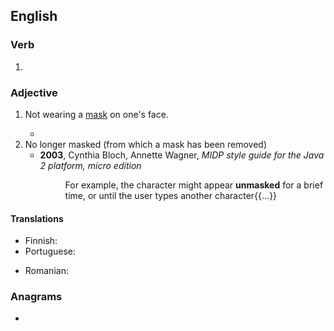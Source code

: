 ==English==

===Verb===
{{head|en|verb form}}

# {{en-past of|unmask}}

===Adjective===
{{en-adj|-}}

# Not wearing a [[mask]] on one's face.
#: {{syn|en|maskless}}
#: {{ant|en|masked}}
#* {{quote-journal|en|journal=Time|title=Taiwan Just Had Its First 10,000-Person Arena Concert Since the Pandemic Began. Here’s What It Was Like to Be There|author=Kat Moon|date=Aug 18 2020
|passage=And while the U.S. has seen concerts with scaled-down capacity, multiple artists have faced criticism after videos of largely '''unmasked''' crowds were shared on social media.
|url=https://time.com/5880129/concerts-coronavirus-taiwan/}}
# No longer masked (from which a mask has been removed)
#* '''2003''', Cynthia Bloch, Annette Wagner, ''MIDP style guide for the Java 2 platform, micro edition''
#*: For example, the character might appear '''unmasked''' for a brief time, or until the user types another character{{...}}

====Translations====
{{trans-top|not wearing a mask}}
* Finnish: {{t|fi|maskiton}}
* Portuguese: {{t|pt|desmascarado}}
{{trans-mid}}
* Romanian: {{t|ro|nemascat}}
{{trans-bottom}}

===Anagrams===
* {{anagrams|en|a=adekmnsu|mudsnake}}
